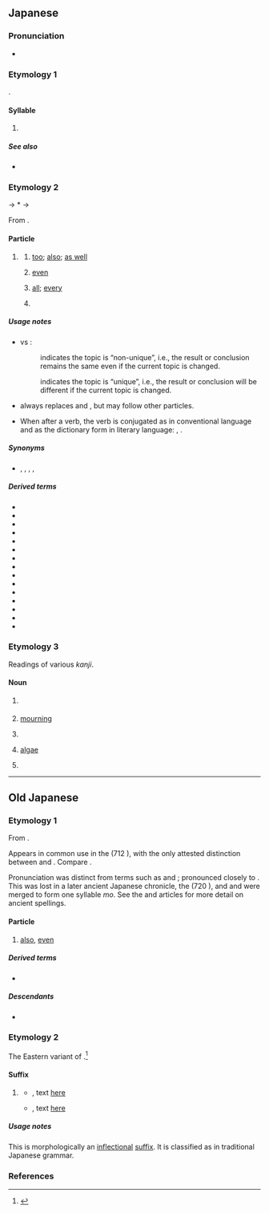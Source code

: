 {{character info}}
==Japanese==
{{stroke order|strokes=3}}

===Pronunciation===
* {{ja-pron}}

===Etymology 1===
{{ja-kana-mannyogana-etym}}.

====Syllable====
{{ja-syllable}}

# {{ja-kana-def}}

=====See also=====
* {{list:Hiragana/ja}}

===Etymology 2===
{{IPAfont|⟨mo<sub>2</sub>⟩}} → *{{IPAchar|/mə/}} → {{IPAchar|/mo/}}

From {{inh|ja|ojp|-}}.

====Particle====
{{ja-pos|particle}}

# {{q|non-unique topic marker}}
#: {{ant|ja|は}}
## [[too]]; [[also]]; [[as well]]
##: {{ja-usex|田%中さんは[[ビール]]を[[飲む|飲ん]]でいる。スミスさん'''も'''飲んでいる。|た%なか-さん は ビール を のんでいる。スミス-さん '''も''' のんでいる。|Tanaka is drinking beer. Smith is '''also''' drinking.}}
##: {{ja-usex|[[本%日]]'''も'''ご[[来%店]]くださいまして、[[ありがとうございます]]。|ほん%じつ '''も''' ご-らい%てん くださいまして、ありがとう ございます。|Thank you for [[visit|visiting]] our store today '''as well''' [as other days].}}
##: {{ja-usex-inline|[[私]]に'''も'''[[くれる|くれ]]た。|^わたし に '''も''' くれた。|[She] gave some to me, '''too'''.}}
## [[even]]
##: {{ja-usex|夢に'''も'''思いませんでした。|ゆめ に '''も''' おもいません でした。|I have never thought of this '''even''' in my dreams.}}
##: {{ja-usex|500 円'''も'''あれば買える。|ごひゃく えん '''も''' あれば かえる。|I only need 500 yen to buy this.|lit=I can buy this '''even''' if I have only 500 yen.}}
##: {{ja-usex|[[猿も木から落ちる|猿'''も'''木から落ちる]]|さる '''も''' き から おちる|'''Even''' experts occasionally make mistakes.|lit='''Even''' monkeys fall from trees}}
## {{q|attaching to an [[indefinite]] [[pronoun]] or [[determiner]]}} [[all]]; [[every]]
##: {{ja-usex-inline|誰'''も'''知っていることだ。|^だれ '''も''' しって いる こと だ。|'''Every'''one knows this.}}
##: {{ja-usex|[[箱]]の[[中]]には[[何]]'''も'''[[ない|なか]]った。|はこ の なか に は なに '''も''' なかった。|The box was empty.|lit=Inside the box, '''all''' things do not exist.}}
## {{n-g|Used to emphasize amounts.}}
##: {{ja-usex-inline|何万人'''も'''[[来る|来]]た。|^なんまんにん '''も''' きた。|Myriads of people came.}}

=====Usage notes=====
* {{ja-r|も}} vs {{ja-r|は|rom=wa}}:
*: {{lang|ja|も}} indicates the topic is “non-unique”, i.e., the result or conclusion remains the same even if the current topic is changed.
*:: {{ja-x|'''今日も'''いい天%気。|'''きょう も''' い.い てん%き。|Nice weather '''today'''. (implying something like “the weather is also nice yesterday/the weather is fine as usual”.)}}
*: {{lang|ja|は}} indicates the topic is “unique”, i.e., the result or conclusion will be different if the current topic is changed.
*:: {{ja-x|'''今日は'''いい天%気。|'''きょう は''' い.い てん%き。|Nice weather '''today'''. (implying something like “the weather is bad yesterday/the weather has been bad recently”.)}}
* {{m|ja||も|tr=mo}} always replaces {{ja-r|を}} and {{ja-r|が}}, but may follow other particles.
* When after a verb, the verb is conjugated as {{ja-r|-て}} in conventional language and as the dictionary form in literary language: {{ja-r|linkto=|して も}}, {{ja-r|linkto=|する も}}.

=====Synonyms=====
* {{sense|even}} {{ja-r|すら}}, {{ja-r|さえ}}, {{ja-r|まで}}, {{ja-r|だって}}, {{ja-r|だに}}

=====Derived terms=====
{{der-top4}}
* {{ja-r|も が}}
* {{ja-r|も や}}
* {{ja-r|も よ}}
* {{ja-r|いつ も}}
* {{ja-r|いつ まで も}}
* {{ja-r|か も}}
* {{ja-r|し も}}
* {{ja-r|だに も}}
* {{ja-r|で も}}
* {{ja-r|と も}}
* {{ja-r|ど も}}
* {{ja-r|に も}}
* {{ja-r|も が も}}
* {{ja-r|や も}}
* {{ja-r|を も}}
{{der-bottom}}

===Etymology 3===
Readings of various ''kanji''.

====Noun====
{{ja-noun}}

# {{ja-def|最}} {{rfdef|ja}}
# {{ja-def|喪}} [[mourning]]
# {{ja-def|裳}} {{rfdef|ja}}
# {{ja-def|藻}} [[algae]]
# {{ja-def|面}} {{rfdef|ja}}

----

==Old Japanese==

===Etymology 1===
From {{inh|ja|jpx-pro|*mə}}.

Appears in common use in the ''{{w|Kojiki}}'' (712 {{CE}}), with the only attested distinction between {{IPAfont|⟨mo<sub>1</sub>⟩}} and {{IPAfont|⟨mo<sub>2</sub>⟩}}. Compare {{cog|ltc|-}} {{ltc-l|母}}.

Pronunciation was distinct from {{IPAfont|⟨mo<sub>1</sub>⟩}} terms such as {{m|ojp|雲|tr=kumo<sub>1</sub>||[[cloud]]}} and {{m|ojp|下|tr=simo<sub>1</sub>||[[lower]], [[end]]}}; pronounced closely to {{cog|ltc|-}} {{ltc-l|毛}}. This was lost in a later ancient Japanese chronicle, the ''{{w|Nihon Shoki}}'' (720 {{CE}}), and {{IPAfont|⟨mo<sub>1</sub>⟩}} and {{IPAfont|⟨mo<sub>2</sub>⟩}} were merged to form one syllable ''mo''. See the {{w|Man'yōgana}} and {{w|Jōdai Tokushu Kanazukai}} articles for more detail on ancient spellings.

====Particle====
{{head|ojp|particle|tr=mo<sub>2</sub> → mo}}

# {{n-g|non-unique topic marker:}} [[also]], [[even]]

=====Derived terms=====
* {{m|ojp|かも|tr=ka mo}}

=====Descendants=====
* {{desc|ja|も|tr=mo}}

===Etymology 2===
The Eastern {{inh|ja|ojp|-}} variant of {{m|ojp|む|tr=-mu}}.<ref>{{R:Daijirin}}</ref>

====Suffix====
{{head|ojp|suffix|tr=-mo}}

# {{lb|ojp|regional|Eastern Old Japanese}} {{n-g|Used to form the conjectural form of verbs, equivalent to modern {{ja-r|-う}}/{{ja-r|-よう}}}}
#* {{RQ:Manyoshu|14|3418}}, text [http://jti.lib.virginia.edu/japanese/manyoshu/Man14Yo.html#3418 here]
#*: {{ux|ojp|可美&#64038;氣努佐野田能奈倍能武良奈倍爾許登波佐太米&#64038;伊麻波伊可爾世'''母'''|tr=Kami<sub>1</sub>tuke<sub>2</sub>no<sub>1</sub> Sano<sub>1</sub>da-no<sub>2</sub>-nape<sub>2</sub> no<sub>2</sub> muranape<sub>2</sub> ni ko<sub>2</sub>to<sub>2</sub> ni sadame<sub>2</sub>tu ima pa ika ni se'''mo'''}}
#* {{RQ:Manyoshu|20|4418}}, text [http://jti.lib.virginia.edu/japanese/manyoshu/Man20Yo.html#4418 here]
#*: {{ux|ojp|和我可度乃可多夜麻&#64038;婆伎麻己等奈禮和我弖布禮[[なな|奈奈]]&#64038;知爾於知'''母'''加毛|tr=waga kado<sub>1</sub> no<sub>2</sub> katayama tubaki mako<sub>2</sub>to<sub>2</sub> nare waga te purenana tuti ni oti'''mo''' ka mo}}

=====Usage notes=====
This is morphologically an [[inflectional]] [[suffix]]. It is classified as {{m|ja|助動詞|tr=jodōshi||auxiliary verb}} in traditional Japanese grammar.

===References===
<references/>